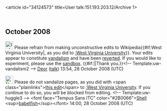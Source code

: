 <article id="34124573" title=User talk:151.193.203.12/Archive 1>
	<talkpage id="34124573" title="User talk:151.193.203.12/Archive 1">
{{talkarchive}}



==October 2008==
[[Image:Information.svg|25px]] Please refrain from making unconstructive edits to Wikipedia{{#if:West Virginia University|, as you did to [[:West Virginia University]]}}. Your edits appear to constitute [[Wikipedia:Vandalism|vandalism]] and have been [[Help:Reverting|reverted]]. If you would like to experiment, please use the [[Wikipedia:Sandbox|sandbox]]. {{#if:|{{{2}}}|Thank you.}}&lt;!-- Template:uw-vandalism2 --&gt; [[User:Deor|Deor]] ([[User talk:Deor|talk]]) 13:54, 28 October 2008 (UTC)

[[Image:Nuvola apps important.svg|25px]] Please do not vandalize pages, as you did with &lt;span class=&quot;plainlinks&quot;&gt;[http://en.wikipedia.org/wiki/West+Virginia+University?diff=248192633 this edit]&lt;/span&gt; to [[:West Virginia University]]. If you continue to do so, you will be blocked from editing. &lt;!-- Template:uw-huggle3 --&gt; &lt;font face=&quot;Tempus Sans ITC&quot;  color=&quot;#2B0066&quot;&gt;[[User:Shell_Kinney|Shell]]   &lt;sup&gt;[[User_talk:Shell_Kinney|babelfish]]&lt;/sup&gt;&lt;/font&gt; 14:00, 28 October 2008 (UTC)
	</talkpage>
</article>
